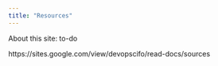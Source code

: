 ```yaml
---
title: "Resources"
---
```


About this site: to-do

https://sites.google.com/view/devopscifo/read-docs/sources